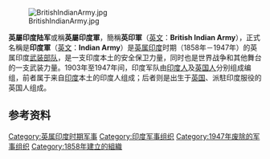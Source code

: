 {{noteTA
|1=zh:羅伯茨; zh-cn:罗伯茨; zh-tw:羅伯茲;
}}
{{Infobox military unit
|unit_name= 印度陸軍
|image=[[File:British_Raj_Red_Ensign.svg|300px]]
|caption=
|dates= 1858–1947
|country= {{flagcountry|British Raj}}
|allegiance = {{flag|British Empire}}
|branch= [[陆军|陆军]]
|size= [[第一次世界大战|第一次世界大战]]: ~1,750,000<br>
[[第二次世界大战|第二次世界大战]]: ~2,500,000
|command_structure= 
|garrison={{tsl|en|India Command||GHQ India}}
|garrison_label= Headquarters
|Succeeded By = [[印度陸軍|印度陸軍]]<br/>[[巴基斯坦陸軍|巴基斯坦陸軍]]
|motto=
|patron=
|colors= 
|colors_label= 
|march=
|mascot=
|equipment= [[李-恩菲爾德步槍|Lee-Enfield]]
|equipment_label=
|battles=[[第二次英阿战争|第二次英阿战争]]<br>[[第三次英阿战争|第三次英阿战争]]<br>[[第三次英缅战争|第三次英缅战争]]<br>[[第二次鸦片战争|第二次鸦片战争]]<br>[[英埃战争|英埃战争]]<br>{{tsl|en|British Expedition to Abyssinia|1868年英国远征阿比西尼亚}}<br>{{tsl|en|First Mohmand Campaign|第一次莫赫曼德战役}}<br>[[庚子拳乱|庚子拳乱]]<br>{{tsl|en|Tirah Campaign|提拉战役}}<br>[[英國侵藏戰爭|英國侵藏戰爭]]<br>[[马赫迪战争|马赫迪战争]]<br>[[第一次世界大战|第一次世界大战]]<br>{{tsl|en|Waziristan campaign (1919–1920)|1919年瓦济里斯坦战役}}<br>{{tsl|en|Waziristan campaign (1936–1939)|1936年瓦济里斯坦战役}}<br>[[第二次世界大战|第二次世界大战]]<br>{{tsl|en|North-West Frontier Province (1901–1955)|西北边境战役}} (1858–1947)
|anniversaries= 
|decorations= 
|battle_honours=
|commander1= 
|commander1_label= 
|commander2=
|commander2_label=
|notable_commanders=[[第一代羅伯茨伯爵弗雷德里克·羅伯茨|第一代羅伯茨伯爵弗雷德里克·羅伯茨]]<br>{{tsl|en|William Birdwood, 1st Baron Birdwood|威廉·博德乌}}<br>[[第一代斯利姆子爵威廉·斯利姆|第一代斯利姆子爵威廉·斯利姆]]<br>[[克劳德·奥金莱克|克劳德·奥金莱克]]<br>{{tsl|en|Edward Quinan|爱德华·奎南}}
<!-- Insignia -->
|identification_symbol=
|identification_symbol_label=
|identification_symbol_2=
|identification_symbol_2_label=
}}
[[File:BritishIndianArmy.jpg|thumb]]<!-- Please read the picture Talk page. While some people believe they are Sikh, the caption describes them as Muslim and it is [[WP:Original_Research|WP:Original Research]] to go against a documented source.-->

'''英屬印度陆军'''或稱'''英屬印度軍'''，簡稱'''英印軍'''（[[英文|英文]]：'''British Indian Army'''），正式名稱是'''印度軍'''（[[英文|英文]]：'''Indian Army'''）是[[英属印度|英属印度]]时期（1858年－1947年）的英属印度[[武装部队|武装部队]]，是一支印度本土的安全保卫力量，同时也是世界战争和其他舞台的一支武装力量。1903年至1947年间，印度军队由[[印度人|印度人]]及[[英国人|英国人]]分别组成编组，前者属于来自[[印度|印度]]本土的印度人组成；后者则是出生于[[英国|英国]]、派駐印度服役的英国人组成。

==参考资料==
{{reflist}}

[[Category:英属印度时期军事|Category:英属印度时期军事]]
[[Category:印度军事组织|Category:印度军事组织]]
[[Category:1947年废除的军事组织|Category:1947年废除的军事组织]]
[[Category:1858年建立的組織|Category:1858年建立的組織]]